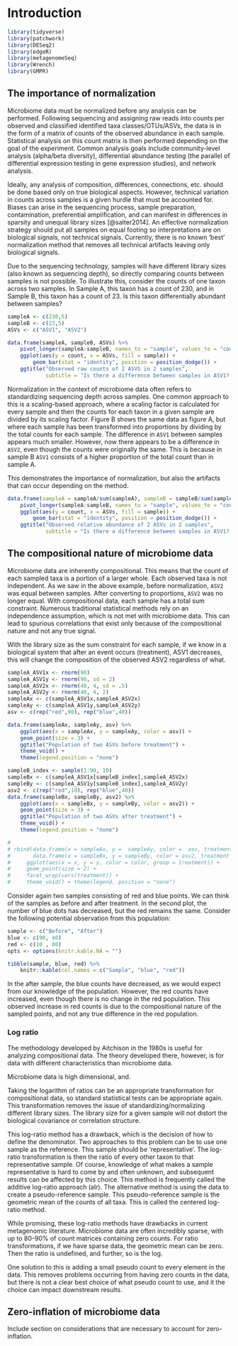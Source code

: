 

# Introduction {#intro}

```r
library(tidyverse)
library(patchwork)
library(DESeq2)
library(edgeR)
library(metagenomeSeq)
library(Wrench)
library(GMPR)
```

## The importance of normalization

Microbiome data must be normalized before any analysis can be performed. Following sequencing and assigning raw reads into counts per observed and classified identified taxa classes/OTUs/ASVs, the data is in the form of a matrix of counts of the observed abundance in each sample. Statistical analysis on this count matrix is then performed depending on the goal of the experiment. Common analysis goals include community-level analysis (alpha/beta diversity), differential abundance testing (the parallel of differential expression testing in gene expression studies), and network analysis.

<!-- insert table example of what MB data look like??  -->

Ideally, any analysis of composition, differences, connections, etc. should be done based only on true biological aspects. However, technical variation in counts across samples is a given hurdle that must be accounted for. Biases can arise in the sequencing process, sample preparation, contamination, preferential amplification, and can manifest in differences in sparsity and unequal library sizes [@salter2014]. An effective normalization strategy should put all samples on equal footing so interpretations are on biological signals, not technical signals. Currently, there is no known 'best' normalization method that removes all technical artifacts leaving only biological signals.

Due to the sequencing technology, samples will have different library sizes (also known as sequencing depth), so directly comparing counts between samples is not possible. To illustrate this, consider the counts of one taxon across two samples. In Sample A, this taxon has a count of 230, and in Sample B, this taxon has a count of 23. Is this taxon differentially abundant between samples?

```r
sampleA <- c(230,5)
sampleB <- c(23,5)
ASVs <- c("ASV1", "ASV2")

data.frame(sampleA, sampleB, ASVs) %>% 
    pivot_longer(sampleA:sampleB, names_to = "sample", values_to = "count") %>% 
    ggplot(aes(y = count, x = ASVs, fill = sample)) + 
        geom_bar(stat = "identity", position = position_dodge()) + 
    ggtitle("Observed raw counts of 2 ASVS in 2 samples", 
            subtitle = "Is there a difference between samples in ASV1? In ASV2?")

```

Normalization in the context of microbiome data often refers to standardizing sequencing depth across samples. One common approach to this is a scaling-based approach, where a scaling factor is calculated for every sample and then the counts for each taxon in a given sample are divided by its scaling factor. Figure B shows the same data as figure A, but where each sample has been transformed into proportions by dividing by the total counts for each sample. The difference in `ASV1` between samples appears much smaller. However, now there appears to be a difference in `ASV2`, even though the counts were originally the same. This is because in sample B `ASV1` consists of a higher proportion of the total count than in sample A.

This demonstrates the importance of normalization, but also the artifacts that can occur depending on the method.

```r
data.frame(sampleA = sampleA/sum(sampleA), sampleB = sampleB/sum(sampleB), ASVs) %>% 
    pivot_longer(sampleA:sampleB, names_to = "sample", values_to = "count") %>% 
    ggplot(aes(y = count, x = ASVs, fill = sample)) + 
        geom_bar(stat = "identity", position = position_dodge()) + 
    ggtitle("Observed relative abundance of 2 ASVs in 2 samples", 
            subtitle = "Is there a difference between samples in ASV1? In ASV2?")
```

## The compositional nature of microbiome data

Microbiome data are inherently compositional. This means that the count of each sampled taxa is a portion of a larger whole. Each observed taxa is not independent. As we saw in the above example, before normalization, `ASV2` was equal between samples. After converting to proportions, `ASV2` was no longer equal. With compositional data, each sample has a total sum constraint. Numerous traditional statistical methods rely on an independence assumption, which is not met with microbiome data. This can lead to spurious correlations that exist only because of the compositional nature and not any true signal.

<!-- We do not have knowledge of the absolute abundance. -->

<!-- Consider the library size as fixed.  s-->

With the library size as the sum constraint for each sample, if we know in a biological system that after an event occurs (treatment), ASV1 decreases, this will change the composition of the observed ASV2 regardless of what.

```r
sampleA_ASV1x <- rnorm(90)
sampleA_ASV1y <- rnorm(90, sd = 2)
sampleA_ASV2x <- rnorm(40, 4, sd = .5)
sampleA_ASV2y <- rnorm(40, 4, 2)
sampleAx <- c(sampleA_ASV1x,sampleA_ASV2x)
sampleAy <- c(sampleA_ASV1y,sampleA_ASV2y)
asv <- c(rep("red",90), rep("blue",40))

data.frame(sampleAx, sampleAy, asv) %>% 
    ggplot(aes(x = sampleAx, y = sampleAy, color = asv)) + 
    geom_point(size = 3) + 
    ggtitle("Population of two ASVs before treatment") + 
    theme_void() +
    theme(legend.position = "none")

sampleB_index <- sample(1:90, 10)
sampleBx <- c(sampleA_ASV1x[sampleB_index],sampleA_ASV2x)
sampleBy <- c(sampleA_ASV1y[sampleB_index],sampleA_ASV2y)
asv2 <- c(rep("red",10), rep("blue",40))
data.frame(sampleBx, sampleBy, asv2) %>% 
    ggplot(aes(x = sampleBx, y = sampleBy, color = asv2)) + 
    geom_point(size = 3) + 
    ggtitle("Population of two ASVs after treatment") + 
    theme_void() +
    theme(legend.position = "none")

# 
# rbind(data.frame(x = sampleAx, y =  sampleAy, color =  asv, treatment = "Before"),
#       data.frame(x = sampleBx, y = sampleBy, color = asv2, treatment = "After")) %>% 
#     ggplot(aes(x = x, y = y, color = color, group = treatment)) + 
#     geom_point(size = 2) + 
#     facet_wrap(vars(treatment)) + 
#     theme_void() + theme(legend. position = "none")

```

Consider again two samples consisting of red and blue points. We can think of the samples as before and after treatment. In the second plot, the number of blue dots has decreased, but the red remains the same. Consider the following potential observation from this population:

```r
sample <- c("Before", "After")
blue <- c(90, 40)
red <- c(10 , 80)
opts <- options(knitr.kable.NA = "")

tibble(sample, blue, red) %>% 
    knitr::kable(col.names = c("Sample", "blue", "red"))
```

In the after sample, the blue counts have decreased, as we would expect from our knowledge of the population. However, the red counts have increased, even though there is no change in the red population. This observed increase in red counts is due to the compositional nature of the sampled points, and not any true difference in the red population.

### Log ratio

The methodology developed by Aitchison in the 1980s is useful for analyzing compositional data. The theory developed there, however, is for data with different characteristics than microbiome data.

Microbiome data is high dimensional, and.

Taking the logarithm of ratios can be an appropriate transformation for compositional data, so standard statistical tests can be appropriate again. This transformation removes the issue of standardizing/normalizing different library sizes. The library size for a given sample will not distort the biological covariance or correlation structure. 
<!-- (cite Aitchison) -->

<!-- Explain logs, log ratios.  -->

This log-ratio method has a drawback, which is the decision of how to define the denominator. Two approaches to this problem can be to use one sample as the reference. This sample should be 'representative'. The log-ratio transformation is then the ratio of every other taxon to that representative sample. Of course, knowledge of what makes a sample representative is hard to come by and often unknown, and subsequent results can be affected by this choice. This method is frequently called the additive log-ratio approach (alr). 
The alternative method is using the data to create a pseudo-reference sample. This pseudo-reference sample is the geometric mean of the counts of all taxa. This is called the centered log-ratio method. 

<!-- A further method is the isometric log-ratio transofrmation (ilr), which is the product of the clr and the transpose of a matrix which consists of elements that are clr-transformed components of an orthonomal basis. -->
<!-- (REWORD).  -->

While promising, these log-ratio methods have drawbacks in current metagenomic literature. Microbiome data are often incredibly sparse, with up to 80-90% of count matrices containing zero counts. For ratio transformations, if we have sparse data, the geometric mean can be zero. Then the ratio is undefined, and further, so is the log. 

One solution to this is adding a small pseudo count to every element in the data. This removes problems occurring from having zero counts in the data, but there is not a clear best choice of what pseudo count to use, and it the choice can impact downstream results. 

<!-- INCLUDE EXAMPLE?  -->

## Zero-inflation of microbiome data

Include section on considerations that are necessary to account for zero-inflation.

<!-- ## Intro to the phyloseq package -->

<!-- ## Phyloseq wrapper function -->

<!-- Many normalization methods, especially those developed for other disciplines, take the raw matrix as an argument, along with a vector of the grouping variable. For convenience, we have included a wrapper function for phyloseq that ... -->

<!-- ## Conventions for this bookdown -->

<!-- #### Objects -->

<!-- Object names are the abbreviation of the dataset source (ie hmp), followed by the normalization method used, the filtered raw counts have the normalization method "raw". -->

<!-- #### Functions -->

<!-- Function names for normalization use "norm", folowed by an underscore, followed by the name or abbreviation for the method -->

<!-- #### Bio stuff  -->

<!-- ASVs/OTUs/taxa. Refer to everything as taxa.  -->

